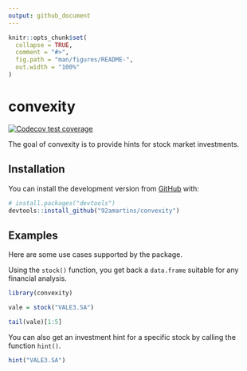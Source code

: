 ```yaml
---
output: github_document
---
```


<!-- README.md is generated from README.Rmd. Please edit that file -->

```r
knitr::opts_chunk$set(
  collapse = TRUE,
  comment = "#>",
  fig.path = "man/figures/README-",
  out.width = "100%"
)
```

# convexity

<!-- badges: start -->
[![Codecov test coverage](https://codecov.io/gh/92amartins/convexity/branch/master/graph/badge.svg)](https://codecov.io/gh/92amartins/convexity?branch=master)
<!-- badges: end -->

The goal of convexity is to provide hints for stock market investments.

## Installation

You can install the development version from [GitHub](https://github.com/) with:

``` r
# install.packages("devtools")
devtools::install_github("92amartins/convexity")
```

## Examples

Here are some use cases supported by the package.

Using the `stock()` function, you get back a `data.frame` suitable for any financial analysis.

```r
library(convexity)

vale = stock("VALE3.SA")

tail(vale)[1:5]
```

You can also get an investment hint for a specific stock by calling the function `hint()`.
```r
hint("VALE3.SA")
```
